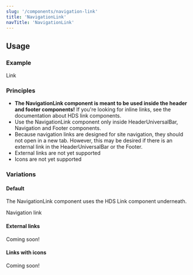 ```yaml
---
slug: '/components/navigation-link'
title: 'NavigationLink'
navTitle: 'NavigationLink'
---
```




## Usage

### Example

<PlaygroundPreview>
  <NavigationLink href="#">Link</NavigationLink>
</PlaygroundPreview>

### Principles

- **The NavigationLink component is meant to be used inside the header and footer components!** If you're looking for inline links, see the documentation about <InternalLink href="/components/link">HDS link components</InternalLink>.
- Use the NavigationLink component only inside <InternalLink href="/components/header-universal-bar">HeaderUniversalBar</InternalLink>, Navigation and Footer components.
- Because navigation links are designed for site navigation, they should not open in a new tab. However, this may be desired if there is an external link in the HeaderUniversalBar or the Footer.
- External links are not yet supported
- Icons are not yet supported

### Variations

#### Default

The NavigationLink component uses the <InternalLink href="/components/link">HDS Link component</InternalLink> underneath.

<PlaygroundPreview>
  <NavigationLink href="#">Navigation link</NavigationLink>
</PlaygroundPreview>

#### External links

Coming soon!

#### Links with icons

Coming soon!
